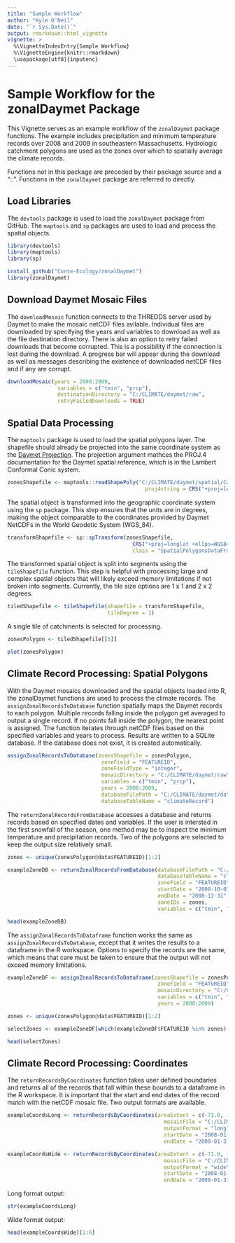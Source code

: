 ```yaml
---
title: "Sample Workflow"
author: "Kyle O'Neil"
date: "`r Sys.Date()`"
output: rmarkdown::html_vignette
vignette: >
  %\VignetteIndexEntry{Sample Workflow}
  %\VignetteEngine{knitr::rmarkdown}
  \usepackage[utf8]{inputenc}
---
```

# Sample Workflow for the zonalDaymet Package
This Vignette serves as an example workflow of the `zonalDaymet` package functions.
The example includes precipitation and minimum temperature records over 2008 and 
2009 in southeastern Massachusetts. Hydrologic catchment polygons are used as the 
zones over which to spatially average the climate records.

Functions not in this package are preceded by their package source and a "::". Functions
in the `zonalDaymet` package are referred to directly. 


## Load Libraries
The `devtools` package is used to load the `zonalDaymet` package from GitHub.
The `maptools` and `sp` packages are used to load and process the spatial objects.


```r
library(devtools)
library(maptools)
library(sp)

install_github("Conte-Ecology/zonalDaymet")
library(zonalDaymet)
```


## Download Daymet Mosaic Files

The `downloadMosaic` function connects to the THREDDS server used by Daymet to
make the mosaic netCDF files avilable. Individual files are downloaded by specifying
the years and variables to download as well as the file destination directory.
There is also an option to retry failed downloads that become corrupted. This is 
a possibility if the connection is lost during the download. A progress bar will 
appear during the download as well as messages describing the existence of downloaded 
netCDF files and if any are corrupt.
```r
downloadMosaic(years = 2008:2009,
                variables = c("tmin", "prcp"),
                destinationDirectory = "C:/CLIMATE/daymet/raw",
                retryFailedDownloads = TRUE)
```


## Spatial Data Processing

The `maptools` package is used to load the spatial polygons layer. 
The shapefile should already be projected into the same coordinate system 
as the [Daymet Projection](http://daymet.ornl.gov/datasupport.html). The 
projection argument mathces the PROJ.4 documentation for the Daymet spatial 
reference, which is in the Lambert Conformal Conic system.
```r
zonesShapefile <- maptools::readShapePoly("C:/CLIMATE/daymet/spatial/Catchments01_Daymet.shp", 
                                            proj4string = CRS("+proj=lcc +ellps=WGS84 +datum=WGS84 +lat_1=25 +lat_2=60 +lat_0=42.5 +lon_0=-100 +x_0=0 +y_0=0"))
```

The spatial object is transformed into the geographic coordinate system
using the `sp` package. This step ensures that the units are in degrees, 
making the object comparable to the coordinates provided by Daymet NetCDFs
in the World Geodetic System (WGS_84).
```r
transformShapefile <- sp::spTransform(zonesShapefile,
                                        CRS("+proj=longlat +ellps=WGS84 +datum=WGS84 +no_defs +towgs84=0,0,0"),
                                        class = "SpatialPolygonsDataFrame")
``` 

The transformed spatial object is split into segments using the
`tileShapefile` function. This step is helpful with processing large and 
complex spatial objects that will likely exceed memory limitations if not 
broken into segments. Currently, the tile size options are 1 x 1 and 2 x 2 degrees.
```r
tiledShapefile <- tileShapefile(shapefile = transformShapefile,
                                tileDegree = 1)
```

A single tile of catchments is selected for processing.
```r
zonesPolygon <- tiledShapefile[[5]]

plot(zonesPolygon)
```


## Climate Record Processing: Spatial Polygons

With the Daymet mosaics downloaded and the spatial objects loaded into R, the zonalDaymet
functions are used to process the climate records. The `assignZonalRecordsToDatabase` 
function spatially maps the Daymet records to each polygon. Multiple records falling
inside the polygon get averaged to output a single record. If no points fall inside the polygon, 
the nearest point is assigned. The function iterates through netCDF files based on
the specified variables and years to process. Results are written to a SQLite database.
If the database does not exist, it is created automatically.

```r

assignZonalRecordsToDatabase(zonesShapefile = zonesPolygon,
                              zoneField = "FEATUREID",
                              zoneFieldType = "integer",
                              mosaicDirectory = "C:/CLIMATE/daymet/raw",
                              variables = c("tmin", "prcp"), 
                              years = 2008:2009,
                              databaseFilePath = "C:/CLIMATE/daymet/databases/exampleDatabase", 
                              databaseTableName = "climateRecord")
```

The `returnZonalRecordsFromDatabase` accesses a database and returns records based
on specified dates and variables. If the user is intersted in the first snowfall of
the season, one method may be to inspect the minimum temperature and precipitation 
records. Two of the polygons are selected to keep the output size relatively small.
```r
zones <- unique(zonesPolygon@data$FEATUREID)[1:2]

exampleZoneDB <- returnZonalRecordsFromDatabase(databaseFilePath = "C:/CLIMATE/daymet/databases/exampleDatabase", 
                                                databaseTableName = "climateRecord",
                                                zoneField = "FEATUREID",
                                                startDate = "2008-10-01",
                                                endDate = "2008-12-31",
                                                zoneIDs = zones,
                                                variables = c("tmin", "prcp"))

head(exampleZoneDB)
```

The `assignZonalRecordsToDataframe` function works the same as `assignZonalRecordsToDatabase`, 
except that it writes the results to a dataframe in the R workspace. Options to specify the 
records are the same, which means that care must be taken to ensure that the output will not 
exceed memory limitations.
```r
exampleZoneDF <- assignZonalRecordsToDataframe(zonesShapefile = zonesPolygon,
                                                zoneField = "FEATUREID",
                                                mosaicDirectory = "C:/CLIMATE/daymet/raw",
                                                variables = c("tmin", "prcp"), 
                                                years = 2008:2009)

zones <- unique(zonesPolygon@data$FEATUREID)[1:2]

selectZones <- exampleZoneDF[which(exampleZoneDF$FEATUREID %in% zones),]

head(selectZones)
```



## Climate Record Processing: Coordinates

The `returnRecordsByCoordinates` function takes user defined boundaries and returns
all of the records that fall within these bounds to a dataframe in the R workspace.
It is important that the start and end dates of the record match with the netCDF
mosaic file. Two output formats are available.
```r
exampleCoordsLong <- returnRecordsByCoordinates(areaExtent = c(-71.0, -70.0, 42.0, 43.0),
                                                  mosaicFile = "C:/CLIMATE/daymet/raw/prcp_2008.nc4",
                                                  outputFormat = "long",
                                                  startDate = "2008-01-01",
                                                  endDate = "2008-01-31")

exampleCoordsWide <- returnRecordsByCoordinates(areaExtent = c(-71.0, -70.0, 42.0, 43.0),
                                                  mosaicFile = "C:/CLIMATE/daymet/raw/prcp_2008.nc4",
                                                  outputFormat = "wide",
                                                  startDate = "2008-01-01",
                                                  endDate = "2008-01-31")
```

Long format output:
```r
str(exampleCoordsLong)
```

Wide format output:
```r
head(exampleCoordsWide)[1:6]
```



